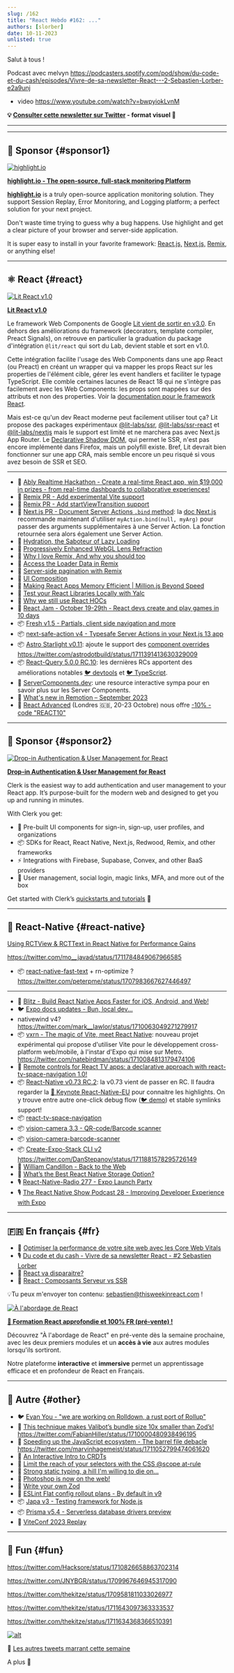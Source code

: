 ```yaml
---
slug: /162
title: "React Hebdo #162: ..."
authors: [slorber]
date: 10-11-2023
unlisted: true
---
```


Salut à tous !

Podcast avec melvyn https://podcasters.spotify.com/pod/show/du-code-et-du-cash/episodes/Vivre-de-sa-newsletter-React---2-Sebastien-Lorber-e2a9unj

- video https://www.youtube.com/watch?v=bwpyiokLvnM

<!-- truncate -->

**💡 [Consulter cette newsletter sur Twitter](https://slo.im/thread) - format visuel 🎨**

---


<Support />

---

## 💸 Sponsor {#sponsor1}

[![highlight.io](/emails/issues/162/highlight.jpg)](https://www.highlight.io/)

**[highlight.io - The open-source, full-stack monitoring Platform](https://www.highlight.io/)**

[**highlight.io**](http://highlight.io) is a truly open-source application monitoring solution. They support Session Replay, Error Monitoring, and Logging platform; a perfect solution for your next project.

Don't waste time trying to guess why a bug happens. Use highlight and get a clear picture of your browser and server-side application.

It is super easy to install in your favorite framework: [React.js,](https://www.highlight.io/docs/getting-started/client-sdk/reactjs) [Next.js,](https://www.highlight.io/docs/getting-started/fullstack-frameworks/next-js) [Remix](https://www.highlight.io/docs/getting-started/fullstack-frameworks/remix), or anything else!

---

## ⚛️ React {#react}

[![Lit React v1.0](/emails/issues/162/lit.jpg)](https://www.npmjs.com/package/@lit/react)

[**Lit React v1.0**](https://www.npmjs.com/package/@lit/react)

Le framework Web Components de Google [Lit vient de sortir en v3.0](https://lit.dev/blog/2023-10-10-lit-3.0/). En dehors des améliorations du framework (decorators, template compiler, Preact Signals), on retrouve en particulier la graduation du package d'intégration `@lit/react` qui sort du Lab, devient stable et sort en v1.0.

Cette intégration facilite l'usage des Web Components dans une app React (ou Preact) en créant un wrapper qui va mapper les props React sur les properties de l'élément cible, gérer les event handlers et faciliter le typage TypeScript. Elle comble certaines lacunes de React 18 qui ne s'intègre pas facilement avec les Web Components: les props sont mappées sur des attributs et non des properties. Voir la [documentation pour le framework React](https://lit.dev/docs/frameworks/react/).

Mais est-ce qu'un dev React moderne peut facilement utiliser tout ça? Lit propose des packages expérimentaux [@lit-labs/ssr](https://www.npmjs.com/package/@lit-labs/ssr), [@lit-labs/ssr-react](https://www.npmjs.com/package/@lit-labs/ssr-react) et [@lit-labs/nextjs](https://www.npmjs.com/package/@lit-labs/nextjs) mais le support est limité et ne marchera pas avec Next.js App Router. Le [Declarative Shadow DOM](https://developer.chrome.com/articles/declarative-shadow-dom/), qui permet le SSR, n'est pas encore implémenté dans Firefox, mais un polyfill existe. Bref, Lit devrait bien fonctionner sur une app CRA, mais semble encore un peu risqué si vous avez besoin de SSR et SEO.

---

- 💸 [Ably Realtime Hackathon - Create a real-time React app, win $19,000 in prizes - from real-time dashboards to collaborative experiences!](https://ably.devpost.com/?utm_campaign=23-hackathon&utm_source=thisweekinreact&utm_medium=referral)
- 👀 [Remix PR - Add experimental Vite support](https://github.com/remix-run/remix/pull/7590)
- 👀 [Remix PR - Add startViewTransition support](https://github.com/remix-run/react-router/pull/10916)
- 👀 [Next.js PR - Document Server Actions `.bind` method](https://github.com/vercel/next.js/pull/56164): la [doc Next.js](https://nextjs.org/docs/app/api-reference/functions/server-actions#binding-arguments) recommande maintenant d'utiliser `myAction.bind(null, myArg)` pour passer des arguments supplémentaires à une Server Action. La fonction retournée sera alors également une Server Action.
- 📜 [Hydration, the Saboteur of Lazy Loading](https://www.builder.io/blog/hydration-sabotages-lazy-loading)
- 📜 [Progressively Enhanced WebGL Lens Refraction](https://tympanus.net/codrops/2023/10/10/progressively-enhanced-webgl-lens-refraction/)
- 📜 [Why I love Remix, And why you should too](https://alemtuzlak.hashnode.dev/why-i-love-remix)
- 📜 [Access the Loader Data in Remix](https://sergiodxa.com/tutorials/access-loaders-data-in-remix)
- 📜 [Server-side pagination with Remix](https://www.jacobparis.com/content/remix-pagination)
- 📜 [UI Composition](https://kyleshevlin.com/ui-composition)
- 📜 [Making React Apps Memory Efficient | Million.js Beyond Speed](https://dev.to/ricardonunezio/millionjs-beyond-speed-making-react-apps-memory-efficient-2amn)
- 📜 [Test your React Libraries Locally with Yalc](https://www.propelauth.com/post/test-your-react-libraries-with-yalc)
- 📜 [Why we still use React HOCs](https://www.propelauth.com/post/why-we-have-both-react-hooks-and-hocs)
- 📅 [React Jam - October 19-29th - React devs create and play games in 10 days](https://reactjam.com/)
- 📦 [Fresh v1.5 - Partials, client side navigation and more](https://deno.com/blog/fresh-1.5)
- 📦 [next-safe-action v4 - Typesafe Server Actions in your Next.js 13 app](https://next-safe-action.dev/)
- 📦 [Astro Starlight v0.11](https://github.com/withastro/starlight/releases/tag/%40astrojs%2Fstarlight%400.11.0): ajoute le support des [component overrides](https://starlight.astro.build/guides/overriding-components/) https://twitter.com/astrodotbuild/status/1711391413630329009
- 📦 [React-Query 5.0.0 RC.10](https://github.com/TanStack/query/releases/tag/v5.0.0-rc.10): les dernières RCs apportent des améliorations notables [🐦 devtools](https://twitter.com/TkDodo/status/1711297673934848388) et [🐦 TypeScript](https://twitter.com/TkDodo/status/1711635656642855297).
- 🔗 [ServerComponents.dev](https://servercomponents.dev/): une resource interactive sympa pour en savoir plus sur les Server Components.
- 🎥 [What's new in Remotion – September 2023](https://www.youtube.com/watch?v=Ol-571DOPDY)
- 👥 [React Advanced](https://reactadvanced.com/?utm_source=email&utm_medium=thisweekinreact) (Londres 🇬🇧, 20-23 Octobre) nous offre [\-10% - code "REACT10"](https://ti.to/gitnation/react-advanced-london-2023/discount/REACT10)

<SubscribeFormEmbed placement="middle" />

---

## 💸 Sponsor {#sponsor2}

[![Drop-in Authentication & User Management for React](/emails/issues/162/clerk1.jpg)](https://clerk.com/?utm_source=sponsorship&utm_medium=newsletter&utm_campaign=thisweekinreact&utm_term=08_08_2023)

**[Drop-in Authentication & User Management for React](https://clerk.com/?utm_source=sponsorship&utm_medium=newsletter&utm_campaign=thisweekinreact&utm_term=08_08_2023)**

Clerk is the easiest way to add authentication and user management to your React app. It’s purpose-built for the modern web and designed to get you up and running in minutes.

With Clerk you get:

- 💅 Pre-built UI components for sign-in, sign-up, user profiles, and organizations
- 📦 SDKs for React, React Native, Next.js, Redwood, Remix, and other frameworks
- ⚡ Integrations with Firebase, Supabase, Convex, and other BaaS providers
- 🎁 User management, social login, magic links, MFA, and more out of the box

Get started with Clerk’s [quickstarts and tutorials](https://clerk.com/docs/quickstarts/overview?utm_source=sponsorship&utm_medium=newsletter&utm_campaign=thisweekinreact&utm_term=08_08_2023) 🚀

---

## 📱 React-Native {#react-native}

[Using RCTView & RCTText in React Native for Performance Gains](https://blog.theodo.com/2023/10/native-views-rn-performance/)

https://twitter.com/mo__javad/status/1711784849067966585

- 📦 [react-native-fast-text](https://github.com/peterpme/react-native-fast-text) + rn-optimize ? https://twitter.com/peterpme/status/1707983667627446497

---

- 💸 [Blitz - Build React Native Apps Faster for iOS, Android, and Web!](https://www.blitz-rn.com/)
- 🐦 [Expo docs updates - Bun, local dev...](https://twitter.com/amanhimself/status/1710254359274037263)
- nativewind v4? https://twitter.com/mark__lawlor/status/1710063049271279917
- 📦 [vxrn - The magic of Vite, meet React Native](https://vxrn.dev/): nouveau projet expérimental qui propose d'utiliser Vite pour le développement cross-platform web/mobile, à l'instar d'Expo qui mise sur Metro. https://twitter.com/natebirdman/status/1710084813179474106
- 📜 [Remote controls for React TV apps: a declarative approach with react-tv-space-navigation 1.0!](https://www.bam.tech/article/handling-remote-controls-in-tv-apps-the-react-way-with-react-tv-space-navigation-1-0)
- 📦 [React-Native v0.73 RC.2](https://github.com/facebook/react-native/releases/tag/v0.73.0-rc.2): la v0.73 vient de passer en RC. Il faudra regarder la [🎥 Keynote React-Native-EU](https://www.youtube.com/watch?v=-rCRgbsJumk) pour connaitre les highlights. On y trouve entre autre one-click debug flow ([🐦 demo](https://twitter.com/SzymonRybczak/status/1709844650398241123)) et stable symlinks support!
- 📦 [react-tv-space-navigation](https://github.com/bamlab/react-tv-space-navigation)
- 📦 [vision-camera 3.3 - QR-code/Barcode scanner](https://github.com/mrousavy/react-native-vision-camera/releases/tag/v3.3.0)
- 📦 [vision-camera-barcode-scanner](https://github.com/mgcrea/vision-camera-barcode-scanner)
- 📦 [Create-Expo-Stack CLI v2](https://expostack.dev/) https://twitter.com/DanStepanov/status/1711881578295726149
- 🎥 [William Candillon - Back to the Web](https://www.youtube.com/watch?v=3p3NI1yIgcM)
- 🎥 [What’s the Best React Native Storage Option?](https://www.youtube.com/watch?v=wVNPmxntwKQ)
- 🎙️ [React-Native-Radio 277 - Expo Launch Party](https://reactnativeradio.com/episodes/rnr-277-expo-launch-party)
- 🎙 [The React Native Show Podcast 28 - Improving Developer Experience with Expo](https://www.youtube.com/watch?v=4PPDAvgfLHk)

---

## 🇫🇷 En français {#fr}

- 📜 [Optimiser la performance de votre site web avec les Core Web Vitals](https://www.lauthieb.dev/blog/core-web-vitals)
- 🎙️ [Du code et du cash - Vivre de sa newsletter React - #2 Sebastien Lorber](https://podcasters.spotify.com/pod/show/du-code-et-du-cash/episodes/Vivre-de-sa-newsletter-React---2-Sebastien-Lorber-e2a9unj)
- 🎥 [React va disparaitre?](https://www.youtube.com/watch?v=bwpyiokLvnM)
- 🎥 [React : Composants Serveur vs SSR](https://www.youtube.com/watch?v=pKwRMnRbWww)

💡Tu peux m'envoyer ton contenu: [sebastien@thisweekinreact.com](mailto:sebastien@thisweekinreact.com?subject=Contenu%20en%20fran%C3%A7ais) !

[![À l'abordage de React](/emails/issues/160/a-l-abordage-de-react.jpg)](https://react.codingcrew.dev/?utm_source=thisweekinreact&utm_id=twir-27092023)

**[🚀 Formation React approfondie et 100% FR (pré-vente) !](https://react.codingcrew.dev/?utm_source=thisweekinreact&utm_id=twir-27092023)**

Découvrez "À l'abordage de React" en pré-vente dès la semaine prochaine, avec les deux premiers modules et un **accès à vie** aux autres modules lorsqu'ils sortiront.

Notre plateforme **interactive** et **immersive** permet un apprentissage efficace et en profondeur de React en Français.

---

## 🔀 Autre {#other}

- 🐦 [Evan You - "we are working on Rolldown, a rust port of Rollup"](https://twitter.com/youyuxi/status/1709943106215530867)
- 📜 [This technique makes Valibot’s bundle size 10x smaller than Zod’s!](https://www.builder.io/blog/valibot-bundle-size) https://twitter.com/FabianHiller/status/1710000480938496195
- 📜 [Speeding up the JavaScript ecosystem - The barrel file debacle](https://marvinh.dev/blog/speeding-up-javascript-ecosystem-part-7/) https://twitter.com/marvinhagemeist/status/1711052799474061620
- 📜 [An Interactive Intro to CRDTs](https://jakelazaroff.com/words/an-interactive-intro-to-crdts/)
- 📜 [Limit the reach of your selectors with the CSS @scope at-rule](https://developer.chrome.com/articles/at-scope/)
- 📜 [Strong static typing, a hill I'm willing to die on...](https://www.svix.com/blog/strong-typing-hill-to-die-on/)
- 📜 [Photoshop is now on the web!](https://medium.com/@addyosmani/photoshop-is-now-on-the-web-38d70954365a)
- 📜 [Write your own Zod](https://zackoverflow.dev/writing/write-your-own-zod)
- 📜 [ESLint Flat config rollout plans - By default in v9](https://eslint.org/blog/2023/10/flat-config-rollout-plans/)
- 📦 [Japa v3 - Testing framework for Node.js](https://japa.dev/)
- 📦 [Prisma v5.4 - Serverless database drivers preview](https://github.com/prisma/prisma/releases/tag/5.4.0)
- 🎥 [ViteConf 2023 Replay](https://viteconf.org/23/replay)

---

## 🤭 Fun {#fun}

https://twitter.com/Hacksore/status/1710826658863702314

https://twitter.com/JNYBGR/status/1709967646945317090

https://twitter.com/thekitze/status/1709581811033026977

https://twitter.com/thekitze/status/1711643097363333537

https://twitter.com/thekitze/status/1711634368366510391

[![alt](/emails/issues/122/meme.jpg)](https://twitter.com/TODOTODOTODOTODOTODOTODOTODOTODOTODOTODO)

🤣 [Les autres tweets marrant cette semaine](https://twitter.com/TODOTODOTODOTODOTODOTODOTODOTODOTODOTODO)

A plus 👋
